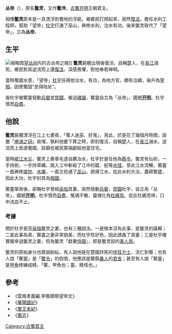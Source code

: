 '''丛帝'''（{{bd|？||？||}}），原名'''鳖灵'''，又作'''鳖泠'''，[[古蜀|古蜀]][[开明_(蜀国)|开明]]王朝君主。

相傳'''鳖灵'''原本是一具漂浮到蜀地的浮屍，被鄉民打撈起來，居然[[復活|復活]]，擔任水利工程師，幫助「望帝」[[杜宇|杜宇]]打通了巫山，興修水利，治水有功。後來鳖灵取代了「望帝」，立為'''丛帝'''。

==生平==
[[File:丛帝陵_01.jpg|缩略图]][[望丛祠|望丛祠]]内的古丛帝之陵]]
'''鳖灵'''屍體出現後復活，自稱[[楚国|楚]]人，在[[長江|長江]]溺死，鄉民對其逆流而上還[[復活|復活]]，深感畏懼，對他奉若神明。

當時蜀國水患，「望帝」[[杜宇|杜宇]]任用他治水，有功，為地方官，頗有治績，後升為[[宰相|宰相]]，因使蜀国“民得陆处”。

後杜宇被鱉靈發動[[兵變|兵變]]並[[禁錮|禁錮]]，被迫[[禪讓|禪讓]]，鱉靈自立為「丛帝」，國號'''[[开明_(蜀国)|开明]]'''。杜宇憤而[[自盡|自盡]]。

==他說==
'''鳖灵'''屍體漂浮在江上七晝夜，「蜀人迷巫、好鬼」，見此，於是花了幾個月時間，設置「[[陰廟|瘞溺之祠]]」收埋，孰料他要下葬之時，即刻復活，自稱[[楚国|楚]]人，在[[長江|長江]]溺水，逆流而上抵達蜀國，該廟也被民眾捐獻給他當住宅。

當時[[岷江|岷江]][[水災|水災]]，鳖灵上奏章毛遂自薦治水，杜宇於是任他為[[縣令|縣令]]，鳖灵有仙術，一手持劍，一手持草繩，跳入江中斬殺了江中的龍、蛇等[[水怪|水怪]]，至此江水流暢，鱉靈一面興修[[堤防|堤防]]、[[水壩|水壩]]，一面又挖通了[[巫山|巫山]]，疏導江水，從此水利大治，農耕繁盛，因此大功，杜宇封其為[[相國|相國]]。

鱉靈掌政後，卻稱杜宇曾經[[通姦|染指]]其妻，突然發動[[兵變|兵變]]，[[禁錮|禁錮]]杜宇，自立為「丛帝」，國號'''[[开明_(蜀国)|开明]]'''。杜宇憤而[[自盡|自盡]]，冤魂不散，靈魂化為[[杜鵑鳥|杜鵑鳥]]，從此杜鵑苦啼，口中流血不止。

===考據===
關於杜宇是否[[通姦|染指]]鳖灵之妻，也有三種說法。一是根本沒有此事，是鳖灵的誣賴；二是此事為真，鱉靈之妻非常貌美，而杜宇性好色，因此誘姦了其妻；三是杜宇確實寵幸過鳖灵之妻，但為鳖灵「獻妻[[侍寢|侍寢]]」，即是鳖灵設的[[美人局|美人局]]。

鳖灵的原始身分也眾說紛紜，有人說他是在楚國詐死的[[佯狂者|佯狂]][[方士|方士]]，流亡到蜀；也有人說「鱉靈」是「[[遵義|鱉]][[縣令|令]]」的假借，他應該是鱉縣[[番人|番人]]的[[君長|君長]]；甚至有人說「鱉靈」是[[甲魚|甲魚]]修練成精，「鱉，甲魚也；靈，精怪也。」

==參考==
* 《雲南孝義編.李敬躋祭望帝文》
*《[[華陽國記|華陽國記]]》
*《[[蜀王本紀|蜀王本紀]]》
*《[[蜀志|蜀志]]》

{{start box}}
{{s-before|[[望帝|望帝]]}}
{{s-title|[[古蜀|蜀國]]君主}}
{{s-after|[[蜀盧帝|盧帝]]}}
{{end box}}

[[Category:古蜀君主|Category:古蜀君主]]